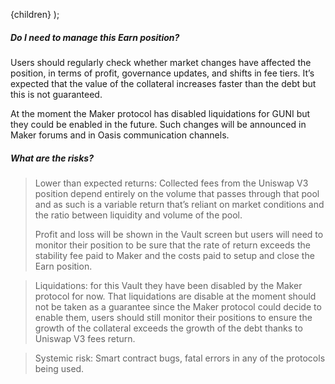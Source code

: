 
  <FaqLayout learnMoreUrl="https://kb.oasis.app/help/earn-with-dai-and-g-uni-multiply">{children}</FaqLayout>
);

##### Do I need to manage this Earn position?

Users should regularly check whether market changes have affected the position, in terms of profit, governance updates, and shifts in fee tiers. It’s expected that the value of the collateral increases faster than the debt but this is not guaranteed.

At the moment the Maker protocol has disabled liquidations for GUNI but they could be enabled in the future. Such changes will be announced in Maker forums and in Oasis communication channels.

##### What are the risks?

>Lower than expected returns: Collected fees from the Uniswap V3 position depend entirely on the volume that passes through that pool and as such is a variable return that’s reliant on market conditions and the ratio between liquidity and volume of the pool. 
>
>Profit and loss will be shown in the Vault screen but users will need to monitor their position to be sure that the rate of return exceeds the stability fee paid to Maker and the costs paid to setup and close the Earn position.

>Liquidations: for this Vault they have been disabled by the Maker protocol for now. That liquidations are disable at the moment should not be taken as a guarantee since the Maker protocol could decide to enable them, users should still monitor their positions to ensure the growth of the collateral exceeds the growth of the debt thanks to Uniswap V3 fees return.

>Systemic risk: Smart contract bugs, fatal errors in any of the protocols being used.